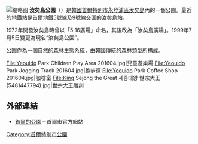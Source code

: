 {{koreanname
|image= Yeouido Park Lawn 201604.jpg
|hangul={{linktext|여|의|도|공|원}}
|hanja={{linktext|汝|矣|島|公|園}}
|rr=Yeouido Gongwon
|mr=Yŏŭido Kongwŏn
}}
[[File:Yeouido_Park_Pond_201604.jpg|缩略图]]
'''汝矣島公園'''（{{kor|k='''여의도공원'''|hanja='''汝矣島公園'''|rm='''Yeo Ui Do Gong Won'''}}）是[[大韓民國|韓國]][[首爾|首爾特別市]][[永登浦區|永登浦區]][[汝矣島|汝矣島]]內的一個公園。最近的地鐵站是[[首爾地鐵|首爾地鐵]][[首尔地铁5号线|5號線]]及[[首爾地鐵9號線|9號線]]交匯的[[汝矣島站|汝矣島站]]。

1972年開發汝矣島時曾以「5·16廣場」命名，其後改為「汝矣島廣場」。1999年7月5日變更為現名“汝矣島公園”。

公園作為一個自然的[[森林|森林]]生態系統，由韓國傳統的森林類型所構成。

<gallery>
File:Yeouido Park Children Play Area 201604.jpg|兒童遊樂場
File:Yeouido Park Jogging Track 201604.jpg|跑步徑
File:Yeouido Park Coffee Shop 201604.jpg|咖啡室
File:King Sejong the Great 세종대왕 世宗大王 (5481447794).jpg|世宗大王雕刻
</gallery>

== 外部連結 ==
*[https://web.archive.org/web/20110928154132/http://parks.seoul.go.kr/ 首爾的公園]－首爾市官方網站

[[Category:首爾特別市公園|Category:首爾特別市公園]]